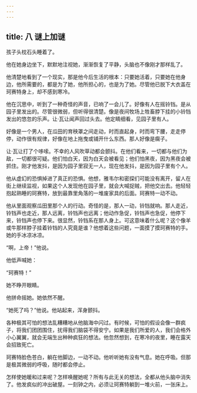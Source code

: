 ```yaml
---
---
---
```

title: 八 谜上加谜
---




孩子头枕石头睡着了。

他在她身边坐下，默默地注视她，渐渐恢复了平静，头脑也不像刚才那样乱了。

他清楚地看到了一个现实，那是他今后生活的根本：只要她活着，只要她在他身边，他所需要的，都是为了她，他所担心的，也是为了她。尽管他已脱下大衣盖在珂赛特身上，却不感到寒冷。

他在沉思中，听到了一种奇怪的声音，已响了一会儿了。好像有人在摇铃铛。是从园子里发出的。尽管很微弱，但听得很清楚。像是夜间牧场上牲畜脖下挂的小铃铛发出的悠忽的乐声。让·瓦让闻声回过头去。他定睛细看，见园子里有人。

好像是一个男人，在瓜田的育秧罩之间走动，时而直起身，时而弯下腰，走走停停，动作很有规律，好像在地上拖曳或铺开什么东西。那人好像是瘸子。

让·瓦让打了个哆嗦。不幸的人风吹草动都会颤抖。在他们看来，一切都与他们为敌，一切都很可疑。他们怕白天，因为白天会被看见；他们怕黑夜，因为黑夜会被抓住。刚才他发抖，是因为园子里寂无一人，现在他发抖，是因为园子里有个人。

他从虚幻的恐惧掉进了真正的恐惧。他想，雅韦尔和密探们可能没有离开，留人在街上继续监视，如果这个人发现他在园子里，就会大喊捉贼，把他交出去。他轻轻抱起熟睡的珂赛特，放到最靠里角落的一堆废家具的后面。珂赛特一动不动。

他从里面观察瓜田里那个人的行动。奇怪的是，那人一动，铃铛就响。那人走近，铃铛声也走近，那人远离，铃铛声也远离；他动作急促，铃铛声也急促，他停下来，铃铛声也停下来。很显然，铃铛系在那人身上。可这意味着什么呢？这个像羊或牛那样脖子挂着铃铛的人究竟是谁？他想着这些问题，一面摸了摸珂赛特的手。她的手冰凉冰凉。

“啊，上帝！”他说。

他低声喊她：

“珂赛特！”

她不睁开眼睛。

他拼命摇她。她依然不醒。

“她死了吗？”他说。他站起来，浑身颤抖。

各种极其可怕的想法乱糟糟地从他脑海中闪过。有时候，可怕的假设会像一群疯子，将我们团团围住，扰得我们脑袋不得安宁。如果是我们所爱的人，我们会格外小心翼翼，就会无端生出种种疯狂的想法。他忽然想到，在寒冷的夜里，睡在露天会招致死亡。

珂赛特脸色苍白，躺在他脚边，一动不动。他听听她有没有气息。她在呼吸。但那是极其微弱的呼吸，随时都会停止。

怎样使她暖和过来呢？怎样唤醒她呢？所有与此无关的想法，全都从他头脑中消失了。他发疯似的冲出破屋。一刻钟之内，必须让珂赛特躺到一堆火前，一张床上。